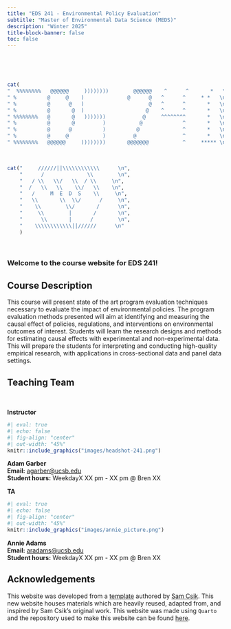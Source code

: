 ```yaml
---
title: "EDS 241 - Environmental Policy Evaluation"
subtitle: "Master of Environmental Data Science (MEDS)"
description: "Winter 2025"
title-block-banner: false
toc: false
---
```


<br>

<br>

::: {.center-text}

```r
cat(
"  %%%%%%%%   @@@@@@     ))))))))        @@@@@@    ^      ^       *   \n",
" %          @     @    )              @      @   ^      ^     * *   \n",
" %          @      @   )                     @   ^      ^       *   \n",
" %          @       @  )                    @    ^      ^       *   \n",
" %%%%%%%%   @       @   )))))))            @     ^^^^^^^^       *   \n",
" %          @       @         )           @             ^       *   \n",
" %          @      @          )          @              ^       *   \n",
" %          @     @           )         @               ^       *   \n",
" %%%%%%%%   @@@@@@     ))))))))       @@@@@@@           ^     ***** \n")
```

<br>

```r
cat("     //////||\\\\\\\\\\\\      \n",
    "      /              \\        \n",
    "   / \\   \\/   \\  / \\     \n",
    "  /   \\   \\    \\/   \\    \n",
    "   /     M  E  D  S    \\     \n",
    "   \\       \\  \\/      /     \n",
    "    \\        \\/       /      \n",
    "     \\        |       /       \n",
    "      \\       |      /        \n",
    "    \\\\\\\\\\\\||//////      \n"
    )
```

:::

<br>

::: {.callout-tip}

### Welcome to the course website for EDS 241!

:::

## Course Description

This course will present state of the art program evaluation techniques necessary to evaluate the impact of environmental policies. The program evaluation methods presented will aim at identifying and measuring the causal effect of policies, regulations, and interventions on environmental outcomes of interest. Students will learn the research designs and methods for estimating causal effects with experimental and non-experimental data. This will prepare the students for interpreting and conducting high-quality empirical research, with applications in cross-sectional data and panel data settings.

## Teaching Team

<br>

<!-- Create responsive grid with two columns, which stack vertically when browser window is made smaller (or when viewed on a mobile device) -->

::: {.grid}

<!-- Left-hand column -->
::: {.g-col-12 .g-col-md-6}
::: {.center-text .body-text-l}
**Instructor**
:::
```r
#| eval: true 
#| echo: false
#| fig-align: "center"
#| out-width: "45%" 
knitr::include_graphics("images/headshot-241.png")
```
::: {.center-text}
[**Adam Garber**]{.teal-text}  
**Email:** [agarber@ucsb.edu](mailto::agarber@ucsb.edu)  
**Student hours:** WeekdayX XX pm - XX pm @ Bren XX
:::
:::

<!-- Right-hand column -->
::: {.g-col-12 .g-col-md-6}
::: {.center-text .body-text-l}
**TA**
:::
```r
#| eval: true 
#| echo: false
#| fig-align: "center"
#| out-width: "45%" 
knitr::include_graphics("images/annie_picture.png")
```
::: {.center-text}
[**Annie Adams**]{.teal-text}  
**Email:** [aradams@ucsb.edu](mailto::aradams@ucsb.edu)   
**Student hours:** WeekdayX XX pm - XX pm @ Bren XX
:::
:::

:::

## Acknowledgements

This website was developed from a [template](https://github.com/UCSB-MEDS/EDS-website-template?tab=readme-ov-file) authored by [Sam Csik](samanthacsik.github.io). This new website houses materials which are heavily reused, adapted from, and inspired by Sam Csik's original work. This website was made using `Quarto` and the repository used to make this website can be found [here](https://github.com/garberadamc/eds241-policy-eval).





